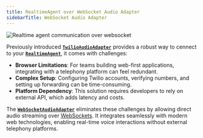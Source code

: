```yaml
---
title: RealtimeAgent over WebSocket Audio Adapter
sidebarTitle: WebSocket Audio Adapter
---
```


![Realtime agent communication over websocket](/snippets/advanced-concepts/realtime-agent/img/websocket_communication_diagram.png)

Previously introduced [**`TwilioAudioAdapter`**](/docs/api-reference/autogen/agentchat/realtime/experimental/TwilioAudioAdapter#twilioaudioadapter) provides a robust way to cennect to your [**`RealtimeAgent`**](/docs/reference/agentchat/realtime_agent/realtime_agent), it comes with challenges:
- **Browser Limitations**: For teams building web-first applications, integrating with a telephony platform can feel redundant.
- **Complex Setup**: Configuring Twilio accounts, verifying numbers, and setting up forwarding can be time-consuming.
- **Platform Dependency**: This solution requires developers to rely on external API, which adds latency and costs.


The [**`WebSocketAudioAdapter`**](/docs/api-reference/autogen/agentchat/realtime/experimental/WebSocketAudioAdapter#websocketaudioadapter) eliminates these challenges by allowing direct audio streaming over [WebSockets](https://fastapi.tiangolo.com/advanced/websockets/). It integrates seamlessly with modern web technologies, enabling real-time voice interactions without external telephony platforms.


<RealtimeAgent/>
